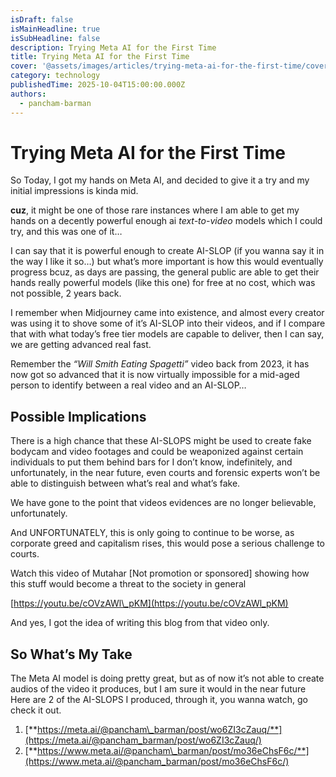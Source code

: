 ```yaml
---
isDraft: false
isMainHeadline: true
isSubHeadline: false
description: Trying Meta AI for the First Time
title: Trying Meta AI for the First Time
cover: '@assets/images/articles/trying-meta-ai-for-the-first-time/cover.jpg'
category: technology
publishedTime: 2025-10-04T15:00:00.000Z
authors:
  - pancham-barman
---
```

# **Trying Meta AI for the First Time**

So Today, I got my hands on Meta AI, and decided to give it a try and my initial impressions is kinda mid.

**cuz**, it might be one of those rare instances where I am able to get my hands on a decently powerful enough ai *text-to-video* models which I could try, and this was one of it…

I can say that it is powerful enough to create AI-SLOP (if you wanna say it in the way I like it so…) but what’s more important is how this would eventually progress bcuz, as days are passing, the general public are able to get their hands really powerful models (like this one) for free at no cost, which was not possible, 2 years back.

I remember when Midjourney came into existence, and almost every creator was using it to shove some of it’s AI-SLOP into their videos, and if I compare that with what today’s free tier models are capable to deliver, then I can say, we are getting advanced real fast.

Remember the *“Will Smith Eating Spagetti”* video back from 2023, it has now got so advanced that it is now virtually impossible for a mid-aged person to identify between a real video and an AI-SLOP…

## **Possible Implications**

There is a high chance that these AI-SLOPS might be used to create fake bodycam and video footages and could be weaponized against certain individuals to put them behind bars for I don’t know, indefinitely, and unfortunately, in the near future, even courts and forensic experts won’t be able to distinguish between what’s real and what’s fake.

We have gone to the point that videos evidences are no longer believable, unfortunately.

And UNFORTUNATELY, this is only going to continue to be worse, as corporate greed and capitalism rises, this would pose a serious challenge to courts.

Watch this video of Mutahar \[Not promotion or sponsored] showing how this stuff would become a threat to the society in general

[https://youtu.be/cOVzAWl\_pKM](https://youtu.be/cOVzAWl_pKM)

And yes, I got the idea of writing this blog from that video only.

## **So What’s My Take**

The Meta AI model is doing pretty great, but as of now it’s not able to create audios of the video it produces, but I am sure it would in the near future Here are 2 of the AI-SLOPS I produced, through it, you wanna watch, go check it out.

1. [**https://meta.ai/@pancham\_barman/post/wo6ZI3cZauq/**](https://meta.ai/@pancham_barman/post/wo6ZI3cZauq/)
2. [**https://www.meta.ai/@pancham\_barman/post/mo36eChsF6c/**](https://www.meta.ai/@pancham_barman/post/mo36eChsF6c/)
